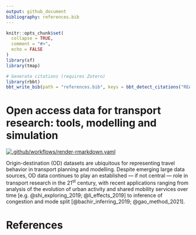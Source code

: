 ```yaml
---
output: github_document
bibliography: references.bib
---
```


<!-- README.md is generated from README.Rmd. Please edit that file -->

```r
knitr::opts_chunk$set(
  collapse = TRUE,
  comment = "#>",
  echo = FALSE
)
library(sf)
library(tmap)
```

```r
# Generate citations (requires Zotero)
library(rbbt)
bbt_write_bib(path = "references.bib", keys = bbt_detect_citations("README.Rmd"), overwrite = TRUE)
```




# Open access data for transport research: tools, modelling and simulation

<!-- badges: start -->
[![.github/workflows/render-rmarkdown.yaml](https://github.com/udsleeds/openinfra/actions/workflows/render-rmarkdown.yaml/badge.svg)](https://github.com/udsleeds/openinfra/actions/workflows/render-rmarkdown.yaml)
<!-- badges: end -->

Origin-destination (OD) datasets are ubiquitous for representing travel behavior in transport planning and modelling.
Despite emerging large data sources, OD data continues to play an established --- if not central --- role in transport research in the 21^st^ century, with recent applications ranging from analysis of the evolution of urban activity and shared mobility services over time [e.g. @shi_exploring_2019; @li_effects_2019] to inference of congestion and mode split [@bachir_inferring_2019; @gao_method_2021]. 

# References

